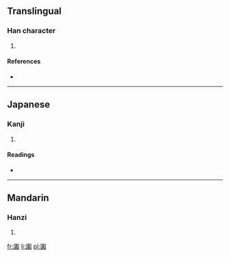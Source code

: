 ==Translingual==

===Han character===
{{Han char|rn=31|rad=囗|as=10|sn=13|four=6010<sub>7</sub>|canj=田土戈廿 (WGIT)}}

# {{defn|Han|sort=囗10}}

====References====
* {{Han ref|kx=0220.100|dkj=04820|dj=0452.010|hdz=10724.010|uh=5714|ud=22292|bh=DCE1|bd=56545}}

----

==Japanese==

===Kanji===
{{ja-kanji|grade=|rs=囗10}}

# {{defn|lang=ja|sort=囗10}}

====Readings====
* {{ja-readings|on=[[おう]] (ō), [[よう]] (yō)|kun=}}

----

==Mandarin==

===Hanzi===
{{cmn-hanzi|pin=[[è]] ([[e4]])|wg=o<sup>4</sup>}}

# {{defn|lang=cmn|sort=囗10}}

[[fr:圔]]
[[li:圔]]
[[pl:圔]]